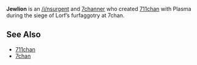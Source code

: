 {{stub}}

'''Jewlion''' is an [[/i/nsurgency|/i/nsurgent]] and [[7chan|7channer]] who created [[711chan]] with Plasma during the siege of Lorf’s furfaggotry at 7chan. 

==See Also==
* [[711chan]]
* [[7chan]]